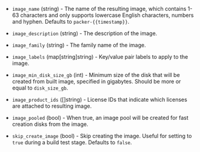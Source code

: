 <!-- Code generated from the comments of the ImageConfig struct in builder/yandex/common_config.go; DO NOT EDIT MANUALLY -->

- `image_name` (string) - The name of the resulting image, which contains 1-63 characters and only
  supports lowercase English characters, numbers and hyphen. Defaults to
  `packer-{{timestamp}}`.

- `image_description` (string) - The description of the image.

- `image_family` (string) - The family name of the image.

- `image_labels` (map[string]string) - Key/value pair labels to apply to the image.

- `image_min_disk_size_gb` (int) - Minimum size of the disk that will be created from built image, specified in gigabytes.
  Should be more or equal to `disk_size_gb`.

- `image_product_ids` ([]string) - License IDs that indicate which licenses are attached to resulting image.

- `image_pooled` (bool) - When true, an image pool will be created for fast creation disks from the image.

- `skip_create_image` (bool) - Skip creating the image. Useful for setting to `true` during a build test stage. Defaults to `false`.

<!-- End of code generated from the comments of the ImageConfig struct in builder/yandex/common_config.go; -->
